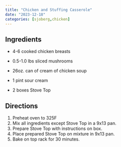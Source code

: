 ```yaml
---
title: "Chicken and Stuffing Casserole"
date: "2023-12-18"
categories: [sjoberg,chicken]
---
```


## Ingredients

-   4-6 cooked chicken breasts

-   0.5-1.0 lbs sliced mushrooms

-   26oz. can of cream of chicken soup

-   1 pint sour cream

-   2 boxes Stove Top

## Directions

1.  Preheat oven to 325F
2.  Mix all ingredients except Stove Top in a 9x13 pan.
3.  Prepare Stove Top with instructions on box.
4.  Place prepared Stove Top on mixture in 9x13 pan.
5.  Bake on top rack for 30 minutes.
